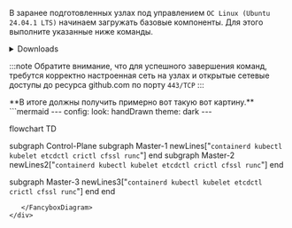 

В заранее подготовленных узлах под управлением ```OC Linux (Ubuntu 24.04.1 LTS)``` начинаем загружать базовые компоненты.
Для этого выполните указанные ниже команды.
<details>
<summary>Downloads</summary>

### prerequisites
```bash
sudo -i
apt install wget tree net-tools golang-cfssl -y
```

### kubernetes
```bash
wget -O /usr/local/bin/kubectl    https://storage.googleapis.com/kubernetes-release/release/${KUBERNETES_VERSION}/bin/linux/amd64/kubectl
wget -O /usr/local/bin/kubelet    https://storage.googleapis.com/kubernetes-release/release/${KUBERNETES_VERSION}/bin/linux/amd64/kubelet

chmod +x /usr/local/bin/kubelet 
chmod +x /usr/local/bin/kubectl 
```

### cri
```bash
mkdir -p /tmp/containerd

wget -O /usr/local/bin/runc    https://github.com/opencontainers/runc/releases/download/${RUNC_VERSION}/runc.amd64
wget -O /tmp/containerd.tar.gz https://github.com/containerd/containerd/releases/download/v${CONTAINERD_VERSION}/containerd-${CONTAINERD_VERSION}-linux-amd64.tar.gz
wget -O /tmp/crictl.tar.gz     https://github.com/kubernetes-sigs/cri-tools/releases/download/${CRICTL_VERSION}/crictl-${CRICTL_VERSION}-linux-amd64.tar.gz

chmod +x /usr/local/bin/runc

tar -C "/tmp/containerd" -xvf /tmp/containerd.tar.gz
tar -C "/usr/local/bin"  -xvf /tmp/crictl.tar.gz

cp /tmp/containerd/bin/* /usr/local/bin/
```

### etcd
```bash
mkdir -p /tmp/etcd
wget  -O /tmp/etcd.tar.gz https://github.com/etcd-io/etcd/releases/download/${ETCD_TOOL_VERSION}/etcd-${ETCD_TOOL_VERSION}-linux-amd64.tar.gz
tar   -C "/tmp/etcd" -xvf /tmp/etcd.tar.gz
cp /tmp/etcd/etcd*/etcdctl /usr/local/bin/
```
</details>

:::note
Обратите внимание, что для успешного завершения команд, требутся корректно настроенная сеть на узлах и открытые сетевые доступы до ресурса github.com по порту ```443/TCP```
:::


<div className="center">
**В итоге должны получить примерно вот такую вот картину.**
  <FancyboxDiagram>
```mermaid
---
config:
  look: handDrawn
  theme: dark  
---


flowchart TD

  subgraph Control-Plane
   subgraph Master-1
      newLines["`
         containerd
         kubectl
         kubelet
         etcdctl
         crictl
         cfssl
         runc
      `"]
   end
   subgraph Master-2
      newLines2["`
         containerd
         kubectl
         kubelet
         etcdctl
         crictl
         cfssl
         runc
      `"]
   end

   subgraph Master-3
      newLines3["`
         containerd
         kubectl
         kubelet
         etcdctl
         crictl
         cfssl
         runc
      `"]
   end
  end

```
   </FancyboxDiagram>
</div>

